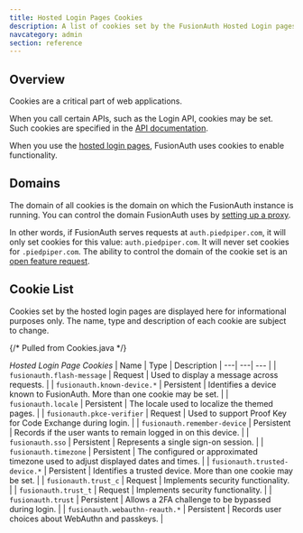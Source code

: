 ```yaml
---
title: Hosted Login Pages Cookies
description: A list of cookies set by the FusionAuth Hosted Login pages
navcategory: admin
section: reference
---
```


## Overview

Cookies are a critical part of web applications.

When you call certain APIs, such as the Login API, cookies may be set. Such cookies are specified in the [API documentation](/docs/apis/overview).

When you use the [hosted login pages](/docs/get-started/core-concepts/integration-points#hosted-login-pages), FusionAuth uses cookies to enable functionality.

## Domains

The domain of all cookies is the domain on which the FusionAuth instance is running. You can control the domain FusionAuth uses by [setting up a proxy](/docs/operate/deploy/proxy-setup).

In other words, if FusionAuth serves requests at `auth.piedpiper.com`, it will only set cookies for this value: `auth.piedpiper.com`. It will never set cookies for `.piedpiper.com`. The ability to control the domain of the cookie set is an [open feature request](https://github.com/FusionAuth/fusionauth-issues/issues/1991).

## Cookie List

<Aside type="caution">
Cookies set by the hosted login pages are displayed here for informational purposes only. The name, type and description of each cookie are subject to change.
</Aside>

{/* Pulled from Cookies.java */}

*Hosted Login Page Cookies*
| Name | Type | Description
| ---| ---| --- |
| `fusionauth.flash-message` | Request | Used to display a message across requests. |
| `fusionauth.known-device.*` | Persistent | Identifies a device known to FusionAuth. More than one cookie may be set. |
| `fusionauth.locale` | Persistent | The locale used to localize the themed pages. |
| `fusionauth.pkce-verifier` | Request | Used to support Proof Key for Code Exchange during login. |
| `fusionauth.remember-device` | Persistent | Records if the user wants to remain logged in on this device. |
| `fusionauth.sso` | Persistent | Represents a single sign-on session. |
| `fusionauth.timezone` | Persistent | The configured or approximated timezone used to adjust displayed dates and times. |
| `fusionauth.trusted-device.*` | Persistent | Identifies a trusted device. More than one cookie may be set. |
| `fusionauth.trust_c` | Request | Implements security functionality. |
| `fusionauth.trust_t` | Request | Implements security functionality. |
| `fusionauth.trust` | Persistent | Allows a 2FA challenge to be bypassed during login. |
| `fusionauth.webauthn-reauth.*` | Persistent | Records user choices about WebAuthn and passkeys. |
